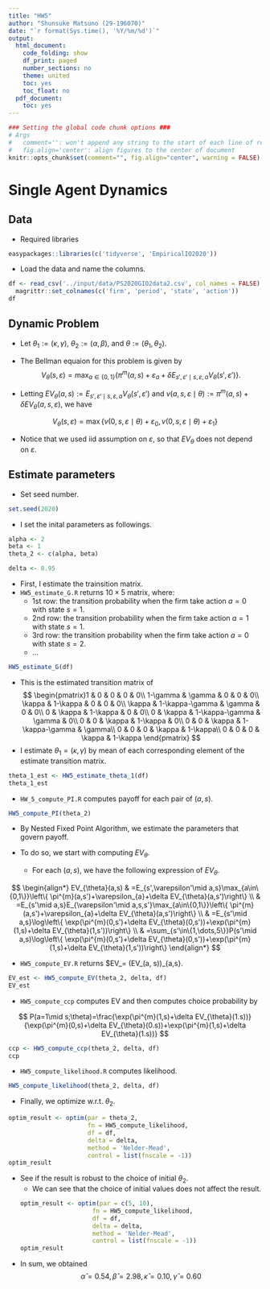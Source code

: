 ```yaml
---
title: "HW5"
author: "Shunsuke Matsuno (29-196070)"
date: "`r format(Sys.time(), '%Y/%m/%d')`"
output:
  html_document:
    code_folding: show
    df_print: paged
    number_sections: no
    theme: united
    toc: yes
    toc_float: no
  pdf_document:
    toc: yes
---
```


```r
### Setting the global code chunk options ###
# Args
#   comment='': won't append any string to the start of each line of results
#   fig.align='center': align figures to the center of document
knitr::opts_chunk$set(comment="", fig.align="center", warning = FALSE)
```

# Single Agent Dynamics

## Data
- Required libraries
```r
easypackages::libraries(c('tidyverse', 'EmpiricalIO2020'))
```
- Load the data and name the columns.
```r
df <- read_csv('../input/data/PS2020GIO2data2.csv', col_names = FALSE) %>% 
  magrittr::set_colnames(c('firm', 'period', 'state', 'action'))
df
```

## Dynamic Problem
- Let $\theta_1 := (\kappa, \gamma)$, $\theta_2 := (\alpha, \beta)$, and $\theta := (\theta_1, \theta_2)$.

- The Bellman equaion for this problem is given by
$$
V_{\theta}(s,\varepsilon)=\max_{a\in\{0,1\}}\left\{ \pi^{m}(a,s)+\varepsilon_{a}+\delta E_{s',\varepsilon'\mid s,\varepsilon,a}V_{\theta}(s',\varepsilon')\right\} .
$$

- Letting $EV_{\theta}(a,s):=E_{s',\varepsilon'\mid s,\varepsilon,a}V_{\theta}(s',\varepsilon')$ and $v(a,s,\varepsilon\mid\theta):=\pi^{m}(a,s)+\delta EV_{\theta}(a,s,\varepsilon)$, we have

$$
V_{\theta}(s,\varepsilon)=\max\left\{ v(0,s,\varepsilon\mid\theta)+\varepsilon_{0},v(0,s,\varepsilon\mid\theta)+\varepsilon_{1}\right\} 
$$

- Notice that we used iid assumption on $\varepsilon$, so that $EV_\theta$ does not depend on $\varepsilon$.
 
    
## Estimate parameters
- Set seed number.
```r
set.seed(2020)
```

- I set the inital parameters as followings.
```r
alpha <- 2
beta <- 1
theta_2 <- c(alpha, beta)

delta <- 0.95
```

- First, I estimate the trainsition matrix.
- `HW5_estimate_G.R` returns $10 \times 5$ matrix, where:
    - 1st row: the transition probability when the firm take action $a = 0$ with state $s = 1$.
    - 2nd row: the transition probability when the firm take action $a = 1$ with state $s = 1$.
    - 3rd row: the transition probability when the firm take action $a = 0$ with state $s = 2$.
    - ...
    
```r
HW5_estimate_G(df)
```
- This is the estimated transition matrix of
$$
\begin{pmatrix}1 & 0 & 0 & 0 & 0\\
1-\gamma & \gamma & 0 & 0 & 0\\
\kappa & 1-\kappa & 0 & 0 & 0\\
\kappa & 1-\kappa-\gamma & \gamma & 0 & 0\\
0 & \kappa & 1-\kappa & 0 & 0\\
0 & \kappa & 1-\kappa-\gamma & \gamma & 0\\
0 & 0 & \kappa & 1-\kappa & 0\\
0 & 0 & \kappa & 1-\kappa-\gamma & \gamma\\
0 & 0 & 0 & \kappa & 1-\kappa\\
0 & 0 & 0 & \kappa & 1-\kappa
\end{pmatrix}
$$
- I estimate $\theta_1 = (\kappa, \gamma)$ by mean of each corresponding element of the estimate transition matrix.
```r
theta_1_est <- HW5_estimate_theta_1(df)
theta_1_est
```



- `HW_5_compute_PI.R` computes payoff for each pair of $(a,s)$.
```r
HW5_compute_PI(theta_2)
```

- By Nested Fixed Point Algorithm, we estimate the parameters that govern payoff.

- To do so, we start with computing $EV_\theta$.
    - For each $(a,s)$, we have the following expression of $EV_\theta$.

$$
\begin{align*}
EV_{\theta}(a,s) & =E_{s',\varepsilon'\mid a,s}\max_{a\in\{0,1\}}\left\{ \pi^{m}(a,s')+\varepsilon_{a}+\delta EV_{\theta}(a,s')\right\} \\
 & =E_{s'\mid a,s}E_{\varepsilon'\mid a,s,s'}\max_{a\in\{0,1\}}\left\{ \pi^{m}(a,s')+\varepsilon_{a}+\delta EV_{\theta}(a,s')\right\} \\
 & =E_{s'\mid a,s}\log\left\{ \exp(\pi^{m}(0,s')+\delta EV_{\theta}(0,s'))+\exp(\pi^{m}(1,s)+\delta EV_{\theta}(1,s'))\right\} \\
 & =\sum_{s'\in\{1,\dots,5\}}P(s'\mid a,s)\log\left\{ \exp(\pi^{m}(0,s')+\delta EV_{\theta}(0,s'))+\exp(\pi^{m}(1,s)+\delta EV_{\theta}(1,s'))\right\} 
\end{align*}
$$

- `HW5_compute_EV.R` returns $EV_\theta = (EV_\theta (a, s))_{a,s}.
```r
EV_est <- HW5_compute_EV(theta_2, delta, df)
EV_est
```

- `HW5_compute_ccp` computes EV and then computes choice probability by

$$
P(a=1\mid s;\theta)=\frac{\exp(\pi^{m}(1,s)+\delta EV_{\theta}(1.s))}{\exp(\pi^{m}(0,s)+\delta EV_{\theta}(0.s))+\exp(\pi^{m}(1,s)+\delta EV_{\theta}(1.s))}
$$


```r
ccp <- HW5_compute_ccp(theta_2, delta, df)
ccp
```
 
- `HW5_compute_likelihood.R` computes likelihood.
```r
HW5_compute_likelihood(theta_2, delta, df)
```

- Finally, we optimize w.r.t. $\theta_2$.
```r
optim_result <- optim(par = theta_2,
                      fn = HW5_compute_likelihood,
                      df = df,
                      delta = delta,
                      method = 'Nelder-Mead',
                      control = list(fnscale = -1))
optim_result
```
- See if the result is robust to the choice of initial $\theta_2$.\
    - We can see that the choice of initial values does not affect the result.
```r
optim_result <- optim(par = c(5, 10),
                      fn = HW5_compute_likelihood,
                      df = df,
                      delta = delta,
                      method = 'Nelder-Mead',
                      control = list(fnscale = -1))
optim_result
```

- In sum, we obtained
$$
\hat{\alpha}=0.54,\hat{\beta}=2.98,\hat{\kappa}=0.10,\hat{\gamma}=0.60
$$










